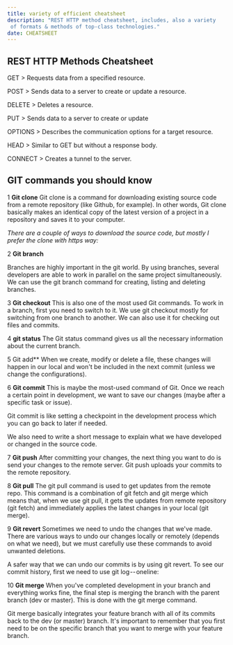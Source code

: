 ```yaml
---
title: variety of efficient cheatsheet 
description: "REST HTTP method cheatsheet, includes, also a variety
 of formats & methods of top-class technologies."
date: CHEATSHEET 
---
```

 
 ## REST HTTP Methods Cheatsheet
GET > Requests data from a specified resource.

POST > Sends data to a server to create or update a resource.

DELETE > Deletes a resource.

PUT > Sends data to a server to create or update




OPTIONS > Describes the communication options for a target resource.

HEAD > Similar to GET but without a response body.

CONNECT > Creates a tunnel to the server.

## GIT commands you should know

1 **Git clone**
Git clone is a command for downloading existing source code from a remote repository (like Github, for example). In other words, Git clone basically makes an identical copy of the latest version of a project in a repository and saves it to your computer.

_There are a couple of ways to download the source code, but mostly I prefer the clone with https way:_ 



2 **Git branch**

Branches are highly important in the git world. By using branches, several developers are able to work in parallel on the same project simultaneously. We can use the git branch command for creating, listing and deleting branches.
 
3 **Git checkout**
This is also one of the most used Git commands. To work in a branch, first you need to switch to it. We use git checkout mostly for switching from one branch to another. We can also use it for checking out files and commits.


4  **git status**
 The Git status command gives us all the necessary information about the current branch. 
 
5  Git add**
 When we create, modify or delete a file, these changes will happen in our local and won't be included in the next commit (unless we change the configurations).
 

6  **Git commit**
  This is maybe the most-used command of Git. Once we reach a certain point in development, we want to save our changes (maybe after a specific task or issue).

Git commit is like setting a checkpoint in the development process which you can go back to later if needed.

We also need to write a short message to explain what we have developed or changed in the source code.

7  **Git push**
After committing your changes, the next thing you want to do is send your changes to the remote server. Git push uploads your commits to the remote repository.

8 **Git pull**
The git pull command is used to get updates from the remote repo. This command is a combination of git fetch and git merge which means that, when we use git pull, it gets the updates from remote repository (git fetch) and immediately applies the latest changes in your local (git merge).

9 **Git revert**
Sometimes we need to undo the changes that we've made. There are various ways to undo our changes locally or remotely (depends on what we need), but we must carefully use these commands to avoid unwanted deletions.

A safer way that we can undo our commits is by using git revert. To see our commit history, first we need to use git log -- oneline:

10  **Git merge**
When you've completed development in your branch and everything works fine, the final step is merging the branch with the parent branch (dev or master). This is done with the git merge command.

Git merge basically integrates your feature branch with all of its commits back to the dev (or master) branch. It's important to remember that you first need to be on the specific branch that you want to merge with your feature branch.

 

<div data-tf-popover="pDcfTsnt" data-tf-button-color="#0445AF" data-tf-open="load" data-tf-chat data-tf-medium="snippet" style="all:unset;"></div><script src="//embed.typeform.com/next/embed.js"></script>



  
